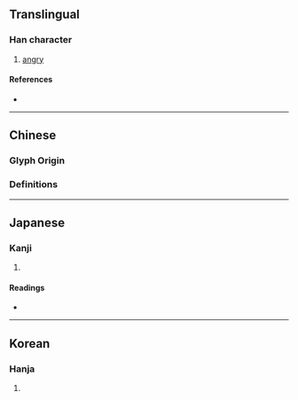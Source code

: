 {{character info/new}}
{{also|慍}}
==Translingual==

===Han character===
{{Han char|rn=61|rad=心|as=09|sn=12|four=|canj=PABT|ids=⿰忄昷}}

# [[angry]]

====References====
* {{Han ref|kx=0395.240|dkj=10954|hdz=42327.150|uh=6120|ud=24864}}

----

==Chinese==

===Glyph Origin===
{{Han etym}}

===Definitions===
{{zh-see|慍}}

----

==Japanese==

===Kanji===
{{ja-kanji|grade=|rs=心09}}

# {{defn|lang=ja|sort=心09}}

====Readings====
* {{ja-readings|on=[[うん]] (un), [[おん]] (on)|kun=[[うらむ]] (uramu), [[いかる]] (ikaru)}}

----

==Korean==

===Hanja===
{{ko-hanja|hangeul=온|eumhun=|rv=on|mr=on|y=on}}

# {{defn|lang=ko|sort=心09}}